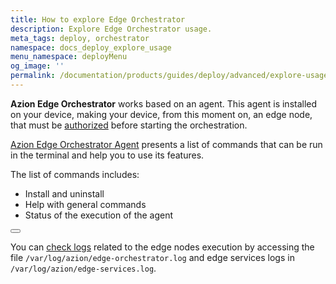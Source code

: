 ```yaml
---
title: How to explore Edge Orchestrator
description: Explore Edge Orchestrator usage.
meta_tags: deploy, orchestrator
namespace: docs_deploy_explore_usage
menu_namespace: deployMenu
og_image: ''
permalink: /documentation/products/guides/deploy/advanced/explore-usage/
---
```



**Azion Edge Orchestrator** works based on an agent. This agent is installed on your device, making your device, from this moment on, an edge node, that must be [authorized](/en/documentation/products/guides/deploy/authorize-an-edge-node/) before starting the orchestration.

[Azion Edge Orchestrator Agent](/en/documentation/products/guides/deploy/install-orchestrator-agent/) presents a list of commands that can be run in the terminal and help you to use its features.

The list of commands includes: 

- Install and uninstall
- Help with general commands
- Status of the execution of the agent

<Button href="/en/documentation/products/deploy/edge-orchestrator/edge-node/#agent-commands-and-options" text="go to edge orchestrator agent's commands reference" variant="secondary" target="_blank"></Button>

You can [check logs](/en/documentation/products/guides/deploy/watch-logs/) related to the edge nodes execution by accessing the file `/var/log/azion/edge-orchestrator.log` and edge services logs in `/var/log/azion/edge-services.log`.

